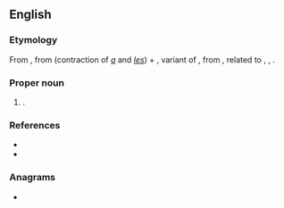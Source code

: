 ==English==

===Etymology===
From {{der|en|fro|als gernons||having [[mustache]]s}}, from {{m|fro|als}} (contraction of ''[[a#Old French|a]]'' and ''[[les#Old French|les]]'') + {{m|fro|gernon}}, variant of {{m|fro|grenon||mustache}}, from {{der|en|gem-pro|*granō||awn, beard-hair, hair-tips, moustache}}, related to {{etyl|goh|en}} {{m|goh|grana}}, {{m|ang|granu||mustache}}, {{etyl|non|en}} {{m|non|grǫn||mustache, (upper) lip}}.

===Proper noun===
{{en-proper noun}}

# {{given name|male|from=Germanic languages}}.

===References===
* {{R:Online Etymology Dictionary}}
* {{R:Íslensk orðsifjabók 1989}}

===Anagrams===
* {{anagrams|en|Lonergan|nonglare|nonlarge}}